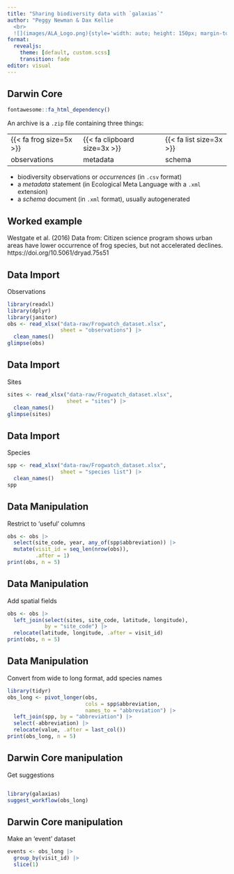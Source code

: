 ```yaml
---
title: "Sharing biodiversity data with `galaxias`"
author: "Peggy Newman & Dax Kellie
  <br>
  ![](images/ALA_Logo.png){style='width: auto; height: 150px; margin-top: 80px; padding-left: 20px; padding-right: 20px'}![](images/NCRIS_logo.png){style='width: auto; height: 150px; margin-top: 80px; padding-left: 20px; padding-right: 20px'} ![](images/CSIRO_logo.png){style='width: auto; height: 150px; margin-top: 80px; padding-left: 20px; padding-right: 20px'}"
format:
  revealjs: 
    theme: [default, custom.scss] 
    transition: fade
editor: visual
---
```


## Darwin Core

```r
fontawesome::fa_html_dependency()
```
An archive is a `.zip` file containing three things:


```{=html}
<table>
  <tbody>
    <tr>
      <td>{{< fa frog size=5x >}}</td>
      <td>{{< fa clipboard size=3x >}}</td>
      <td>{{< fa list size=3x >}}</td>
    </tr>
    <tr>
      <td>observations</td>
      <td>metadata</td>
      <td>schema</td>
    </tr>
  </tbody>
</table>
```

- biodiversity observations or _occurrences_ (in `.csv` format)
- a _metadata_ statement (in Ecological Meta Language with a `.xml` extension)
- a _schema_ document (in `.xml` format), usually autogenerated


## Worked example

Westgate et al. (2016) Data from: Citizen science program shows urban areas have lower occurrence of frog species, but not accelerated declines. https://doi.org/10.5061/dryad.75s51


## Data Import
Observations

```r
library(readxl)
library(dplyr)
library(janitor)
obs <- read_xlsx("data-raw/Frogwatch_dataset.xlsx", 
                 sheet = "observations") |>
  clean_names()
glimpse(obs)
```

## Data Import
Sites
```r
sites <- read_xlsx("data-raw/Frogwatch_dataset.xlsx", 
                   sheet = "sites") |>
  clean_names()
glimpse(sites)
```

## Data Import
Species
```r
spp <- read_xlsx("data-raw/Frogwatch_dataset.xlsx", 
                 sheet = "species list") |>
  clean_names()
spp
```

## Data Manipulation
Restrict to 'useful' columns
```r
obs <- obs |>
  select(site_code, year, any_of(spp$abbreviation)) |>
  mutate(visit_id = seq_len(nrow(obs)),
         .after = 1)
print(obs, n = 5)
```

## Data Manipulation
Add spatial fields
```r
obs <- obs |>
  left_join(select(sites, site_code, latitude, longitude),
            by = "site_code") |>
  relocate(latitude, longitude, .after = visit_id)
print(obs, n = 5)
```

## Data Manipulation
Convert from wide to long format, add species names
```r
library(tidyr)
obs_long <- pivot_longer(obs,
                         cols = spp$abbreviation,
                         names_to = "abbreviation") |>
  left_join(spp, by = "abbreviation") |>
  select(-abbreviation) |>
  relocate(value, .after = last_col())
print(obs_long, n = 5)
```

## Darwin Core manipulation
Get suggestions
```r
```

```r
library(galaxias)
suggest_workflow(obs_long)
```

## Darwin Core manipulation
Make an 'event' dataset
```r
events <- obs_long |>
  group_by(visit_id) |>
  slice(1)
```



